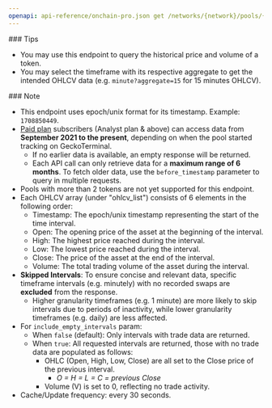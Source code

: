 ```yaml
---
openapi: api-reference/onchain-pro.json get /networks/{network}/pools/{pool_address}/ohlcv/{timeframe}
---
```


<Tip>
  ### Tips

  - You may use this endpoint to query the historical price and volume of a token.
  - You may select the timeframe with its respective aggregate to get the intended OHLCV data (e.g. `minute?aggregate=15` for 15 minutes OHLCV).
</Tip>

<Note>
  ### Note

  - This endpoint uses epoch/unix format for its timestamp. Example: `1708850449`.
  - [Paid plan](https://www.coingecko.com/en/api/pricing) subscribers (Analyst plan & above) can access data from **September 2021 to the present**, depending on when the pool started tracking on GeckoTerminal.
    - If no earlier data is available, an empty response will be returned.
    - Each API call can only retrieve data for a **maximum range of 6 months**. To fetch older data, use the `before_timestamp` parameter to query in multiple requests.
  - Pools with more than 2 tokens are not yet supported for this endpoint.
  - Each OHLCV array (under "ohlcv_list") consists of 6 elements in the following order:
    - Timestamp: The epoch/unix timestamp representing the start of the time interval.
    - Open: The opening price of the asset at the beginning of the interval.
    - High: The highest price reached during the interval.
    - Low: The lowest price reached during the interval.
    - Close: The price of the asset at the end of the interval.
    - Volume: The total trading volume of the asset during the interval.
  - **Skipped Intervals**: To ensure concise and relevant data, specific timeframe intervals (e.g. minutely) with no recorded swaps are **excluded** from the response.
    - Higher granularity timeframes (e.g. 1 minute) are more likely to skip intervals due to periods of inactivity, while lower granularity timeframes (e.g. daily) are less affected.
  - For `include_empty_intervals` param:
    - When `false` (default): Only intervals with trade data are returned.
    - When `true`: All requested intervals are returned, those with no trade data are populated as follows:
      - OHLC (Open, High, Low, Close) are all set to the Close price of the previous interval.
        - *O = H = L = C = previous Close*
      - Volume (V) is set to 0, reflecting no trade activity.
  - Cache/Update frequency: every 30 seconds.
</Note>